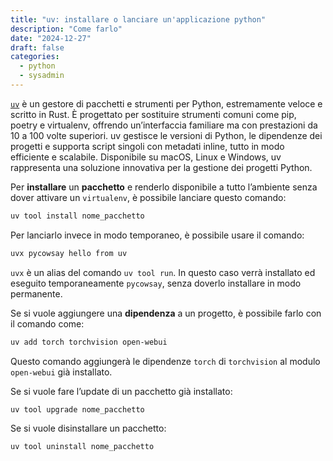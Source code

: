 ```yaml
---
title: "uv: installare o lanciare un'applicazione python"
description: "Come farlo"
date: "2024-12-27"
draft: false
categories:
  - python
  - sysadmin
---
```


[`uv`](https://github.com/astral-sh/uv) è un gestore di pacchetti e strumenti per Python, estremamente veloce e scritto in Rust. È progettato per sostituire strumenti comuni come pip, poetry e virtualenv, offrendo un'interfaccia familiare ma con prestazioni da 10 a 100 volte superiori. uv gestisce le versioni di Python, le dipendenze dei progetti e supporta script singoli con metadati inline, tutto in modo efficiente e scalabile. Disponibile su macOS, Linux e Windows, uv rappresenta una soluzione innovativa per la gestione dei progetti Python.

Per **installare** un **pacchetto** e renderlo disponibile a tutto l'ambiente senza dover attivare un `virtualenv`, è possibile lanciare questo comando:

```bash
uv tool install nome_pacchetto
```

Per lanciarlo invece in modo temporaneo, è possibile usare il comando:

```bash
uvx pycowsay hello from uv
```

`uvx` è un alias del comando `uv tool run`. In questo caso verrà installato ed eseguito temporaneamente `pycowsay`, senza doverlo installare in modo permanente.

Se si vuole aggiungere una **dipendenza** a un progetto, è possibile farlo con il comando come:

```bash
uv add torch torchvision open-webui
```

Questo comando aggiungerà le dipendenze `torch` di `torchvision` al modulo `open-webui` già installato.

Se si vuole fare l'update di un pacchetto già installato:

```bash
uv tool upgrade nome_pacchetto
```

Se si vuole disinstallare un pacchetto:

```bash
uv tool uninstall nome_pacchetto
```

